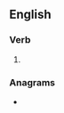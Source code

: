 ==English==

===Verb===
{{head|en|present participle}}

# {{present participle of|acerbate|lang=en|nocat=1}}

===Anagrams===
* {{anagrams|en|a=aabceginrt|abreacting}}